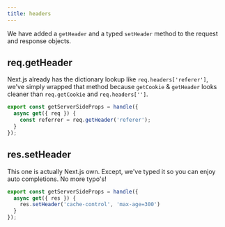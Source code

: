 ```yaml
---
title: headers
---
```


We have added a `getHeader` and a typed `setHeader` method to the request and response objects.

## req.getHeader

Next.js already has the dictionary lookup like `req.headers['referer']`, we've simply wrapped that method because `getCookie` & `getHeader` looks cleaner than `req.getCookie` and `req.headers['']`.

```js
export const getServerSideProps = handle({
  async get({ req }) {
    const referrer = req.getHeader('referer');
  }
});
```

## res.setHeader

This one is actually Next.js own. Except, we've typed it so you can enjoy auto completions. No more typo's!

```js
export const getServerSideProps = handle({
  async get({ res }) {
    res.setHeader('cache-control', 'max-age=300')
  }
});
```

